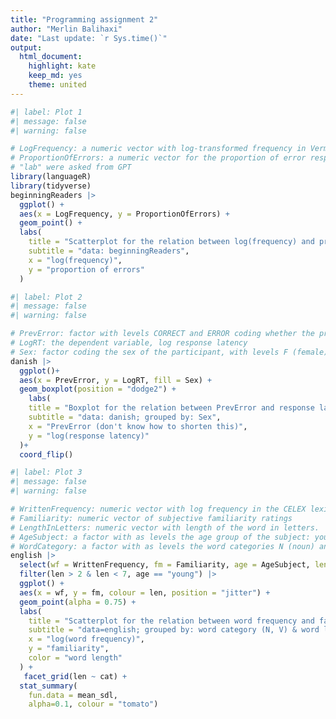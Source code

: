 ```yaml
---
title: "Programming assignment 2"
author: "Merlin Balihaxi"
date: "Last update: `r Sys.time()`" 
output:
  html_document:  
    highlight: kate  
    keep_md: yes  
    theme: united
---
```


```r
#| label: Plot 1
#| message: false
#| warning: false

# LogFrequency: a numeric vector with log-transformed frequency in Vermeer's frequency dictionary of Dutch children's texts
# ProportionOfErrors: a numeric vector for the proportion of error responses for the word
# "lab" were asked from GPT
library(languageR)
library(tidyverse)
beginningReaders |>
  ggplot() +
  aes(x = LogFrequency, y = ProportionOfErrors) +
  geom_point() +
  labs(
    title = "Scatterplot for the relation between log(frequency) and proportion of errors",
    subtitle = "data: beginningReaders",
    x = "log(frequency)",
    y = "proportion of errors"
  )
```

```r
#| label: Plot 2
#| message: false
#| warning: false

# PrevError: factor with levels CORRECT and ERROR coding whether the preceding trial elicited a correct lexical decision
# LogRT: the dependent variable, log response latency
# Sex: factor coding the sex of the participant, with levels F (female) and M (male)
danish |>
  ggplot()+
  aes(x = PrevError, y = LogRT, fill = Sex) +
  geom_boxplot(position = "dodge2") +
    labs(
    title = "Boxplot for the relation between PrevError and response latency in Danish",
    subtitle = "data: danish; grouped by: Sex",
    x = "PrevError (don't know how to shorten this)",
    y = "log(response latency)"
  )+
  coord_flip()
```

```r
#| label: Plot 3
#| message: false
#| warning: false

# WrittenFrequency: numeric vector with log frequency in the CELEX lexical database
# Familiarity: numeric vector of subjective familiarity ratings
# LengthInLetters: numeric vector with length of the word in letters.
# AgeSubject: a factor with as levels the age group of the subject: young versus old
# WordCategory: a factor with as levels the word categories N (noun) and V (verb)
english |>
  select(wf = WrittenFrequency, fm = Familiarity, age = AgeSubject, len = LengthInLetters, cat = WordCategory) |>
  filter(len > 2 & len < 7, age == "young") |>
  ggplot() +
  aes(x = wf, y = fm, colour = len, position = "jitter") +
  geom_point(alpha = 0.75) +
  labs(
    title = "Scatterplot for the relation between word frequency and familiarity",
    subtitle = "data=english; grouped by: word category (N, V) & word length",
    x = "log(word frequency)",
    y = "familiarity",
    color = "word length"
  ) +
   facet_grid(len ~ cat) +
  stat_summary(
    fun.data = mean_sdl, 
    alpha=0.1, colour = "tomato")
```
